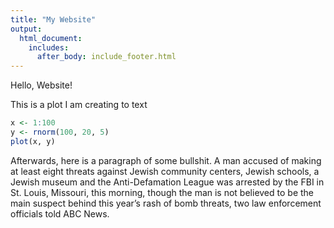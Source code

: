 ```yaml
---
title: "My Website"
output:
  html_document:
    includes:
      after_body: include_footer.html
---
```


Hello, Website!


This is a plot I am creating to text
```r
x <- 1:100
y <- rnorm(100, 20, 5)
plot(x, y)
```

Afterwards, here is a paragraph of some bullshit. A man accused of making at least eight threats against Jewish community centers, Jewish schools, a Jewish museum and the Anti-Defamation League was arrested by the FBI in St. Louis, Missouri, this morning, though the man is not believed to be the main suspect behind this year's rash of bomb threats, two law enforcement officials told ABC News.

